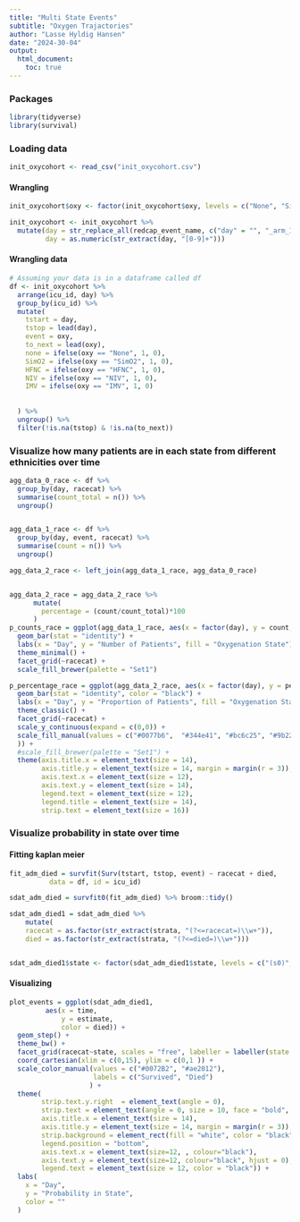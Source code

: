 ```yaml
---
title: "Multi State Events"
subtitle: "Oxygen Trajactories"
author: "Lasse Hyldig Hansen"
date: "2024-30-04"
output: 
  html_document:
    toc: true
---
```

### Packages

```r
library(tidyverse)
library(survival)
```


### Loading data

```r
init_oxycohort <- read_csv("init_oxycohort.csv")

```

#### Wrangling

```r
init_oxycohort$oxy <- factor(init_oxycohort$oxy, levels = c("None", "SimO2", "HFNC", "NIV", "IMV"))

init_oxycohort <- init_oxycohort %>%
  mutate(day = str_replace_all(redcap_event_name, c("day" = "", "_arm_1" = "")),
         day = as.numeric(str_extract(day, "[0-9]+")))
```



#### Wrangling data

```r
# Assuming your data is in a dataframe called df
df <- init_oxycohort %>%
  arrange(icu_id, day) %>%
  group_by(icu_id) %>%
  mutate(
    tstart = day,
    tstop = lead(day),
    event = oxy,
    to_next = lead(oxy),
    none = ifelse(oxy == "None", 1, 0),
    SimO2 = ifelse(oxy == "SimO2", 1, 0),
    HFNC = ifelse(oxy == "HFNC", 1, 0),
    NIV = ifelse(oxy == "NIV", 1, 0),
    IMV = ifelse(oxy == "IMV", 1, 0)
    
    
  ) %>%
  ungroup() %>%
  filter(!is.na(tstop) & !is.na(to_next)) 
```

### Visualize how many patients are in each state from different ethnicities over time

```r
agg_data_0_race <- df %>%
  group_by(day, racecat) %>%
  summarise(count_total = n()) %>%
  ungroup()


agg_data_1_race <- df %>%
  group_by(day, event, racecat) %>%
  summarise(count = n()) %>%
  ungroup()

agg_data_2_race <- left_join(agg_data_1_race, agg_data_0_race)


agg_data_2_race = agg_data_2_race %>% 
      mutate(
        percentage = (count/count_total)*100
      )
p_counts_race = ggplot(agg_data_1_race, aes(x = factor(day), y = count, fill = event)) +
  geom_bar(stat = "identity") +
  labs(x = "Day", y = "Number of Patients", fill = "Oxygenation State") +
  theme_minimal() +
  facet_grid(~racecat) +
  scale_fill_brewer(palette = "Set1")

p_percentage_race = ggplot(agg_data_2_race, aes(x = factor(day), y = percentage, fill = event)) +
  geom_bar(stat = "identity", color = "black") +
  labs(x = "Day", y = "Proportion of Patients", fill = "Oxygenation State") +
  theme_classic() +
  facet_grid(~racecat) +
  scale_y_continuous(expand = c(0,0)) +
  scale_fill_manual(values = c("#0077b6",  "#344e41", "#bc6c25", "#9b2226", "#540b0e"
  )) +
  #scale_fill_brewer(palette = "Set1") +
  theme(axis.title.x = element_text(size = 14),
        axis.title.y = element_text(size = 14, margin = margin(r = 3)),
        axis.text.x = element_text(size = 12),
        axis.text.y = element_text(size = 14),
        legend.text = element_text(size = 12),
        legend.title = element_text(size = 14),
        strip.text = element_text(size = 16))
```

### Visualize probability in state over time

#### Fitting kaplan meier

```r
fit_adm_died = survfit(Surv(tstart, tstop, event) ~ racecat + died,
          data = df, id = icu_id)

sdat_adm_died = survfit0(fit_adm_died) %>% broom::tidy()

sdat_adm_died1 = sdat_adm_died %>% 
    mutate(
    racecat = as.factor(str_extract(strata, "(?<=racecat=)\\w+")),
    died = as.factor(str_extract(strata, "(?<=died=)\\w+")))


sdat_adm_died1$state <- factor(sdat_adm_died1$state, levels = c("(s0)", "SimO2", "HFNC", "NIV", "IMV"))

```

#### Visualizing

```r
plot_events = ggplot(sdat_adm_died1,
         aes(x = time,
             y = estimate,
             color = died)) +
  geom_step() +
  theme_bw() +
  facet_grid(racecat~state, scales = "free", labeller = labeller(state = state_label)) +
  coord_cartesian(xlim = c(0,15), ylim = c(0,1 )) +
  scale_color_manual(values = c("#0072B2", "#ae2012"),
                     labels = c("Survived", "Died")
                    ) +
  theme(
        strip.text.y.right  = element_text(angle = 0),
        strip.text = element_text(angle = 0, size = 10, face = "bold", margin = margin(t = 5, b = 5, l = 5, r = 5)),
        axis.title.x = element_text(size = 14),
        axis.title.y = element_text(size = 14, margin = margin(r = 3)),        
        strip.background = element_rect(fill = "white", color = "black", size = 0.5),
        legend.position = "bottom",
        axis.text.x = element_text(size=12, , colour="black"),
        axis.text.y = element_text(size=12, colour="black", hjust = 0),
        legend.text = element_text(size = 12, color = "black")) +
  labs(
    x = "Day",
    y = "Probability in State",
    color = ""
  )

```

